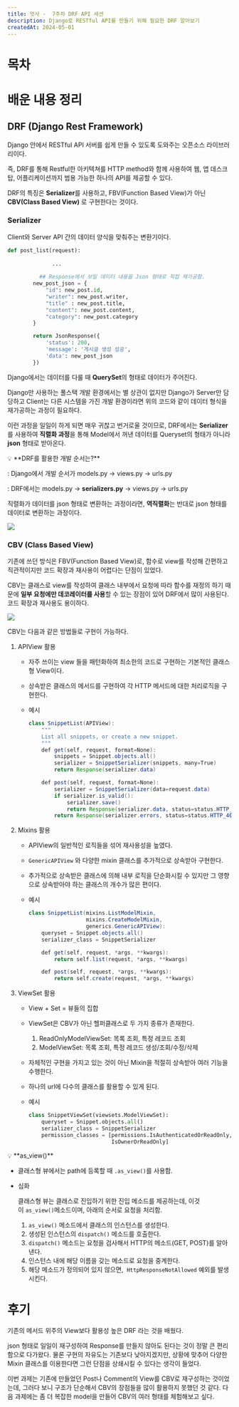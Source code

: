 ```yaml
---
title: 멋사 -  7주차 DRF API 세션
description: Django로 RESTful API를 만들기 위해 필요한 DRF 알아보기
createdAt: 2024-05-01
---
```


# 목차

# 배운 내용 정리

## DRF (Django Rest Framework)

Django 안에서 RESTful API 서버를 쉽게 만들 수 있도록 도와주는 오픈소스 라이브러리이다.

즉, DRF를 통해 Restful한 아키텍쳐를 HTTP method와 함께 사용하여 웹, 앱 데스크탑, 어플리케이션까지 범용 가능한 하나의 API를 제공할 수 있다.

DRF의 특징은 **Serializer**를 사용하고, FBV(Function Based View)가 아닌 **CBV(Class Based View)** 로 구현한다는 것이다.

### Serializer

Client와 Server API 간의 데이터 양식을 맞춰주는 변환기이다.

```python
def post_list(request):
			 
			  ... 
			  
	      ## Response에서 보일 데이터 내용을 Json 형태로 직접 재가공함.
        new_post_json = {
            "id": new_post.id,
            "writer": new_post.writer,
            "title" : new_post.title,
            "content": new_post.content,
            "category": new_post.category
        }

        return JsonResponse({
            'status': 200,
            'message': '게시글 생성 성공',
            'data': new_post_json
        })
```

Django에서는 데이터를 다룰 때 **QuerySet**의 형태로 데이터가 주어진다.

Django만 사용하는 풀스택 개발 환경에서는 별 상관이 없지만 Django가 Server만 담당하고 Client는 다른 시스템을 가진 개발 환경이라면 위의 코드와 같이 데이터 형식을 재가공하는 과정이 필요하다.

이런 과정을 일일이 하게 되면 매우 귀찮고 번거로울 것이므로, DRF에서는 **Serializer**를 사용하여 **직렬화 과정**을 통해 Model에서 꺼낸 데이터를 Queryset의 형태가 아니라 **json** 형태로 받아온다.

<aside>
💡 **DRF를 활용한 개발 순서는?**

: Django에서 개발 순서가 models.py → views.py → urls.py

: DRF에서는 models.py → **serializers.py** → views.py → urls.py

</aside>

직렬화가 데이터를 json 형태로 변환하는 과정이라면, **역직렬화**는 반대로 json 형태를 데이터로 변환하는 과정이다.

![](Serializer.png)

### CBV (Class Based View)

기존에 쓰던 방식은 FBV(Function Based View)로, 함수로 view를 작성해 간편하고 직관적이지만 코드 확장과 재사용이 어렵다는 단점이 있었다.

CBV는 클래스로 view를 작성하여 클래스 내부에서 요청에 따라 함수를 재정의 하기 때문에 **일부 요청에만 데코레이터를 사용**할 수 있는 장점이 있어 DRF에서 많이 사용된다. 코드 확장과 재사용도 용이하다.

![](CBV.png)

CBV는 다음과 같은 방법들로 구현이 가능하다.

1. APIView 활용
    - 자주 쓰이는 view 들을 패턴화하여 최소한의 코드로 구현하는 기본적인 클래스형 View이다.
    - 상속받은 클래스의 메서드를 구현하여 각 HTTP 메서드에 대한 처리로직을 구현한다.
    - 예시
        
        ```java
        class SnippetList(APIView):
            """
            List all snippets, or create a new snippet.
            """
            def get(self, request, format=None):
                snippets = Snippet.objects.all()
                serializer = SnippetSerializer(snippets, many=True)
                return Response(serializer.data)
        
            def post(self, request, format=None):
                serializer = SnippetSerializer(data=request.data)
                if serializer.is_valid():
                    serializer.save()
                    return Response(serializer.data, status=status.HTTP_201_CREATED)
                return Response(serializer.errors, status=status.HTTP_400_BAD_REQUEST)
        ```
        

1. Mixins 활용
    - APIView의 일반적인 로직들을 섞어 재사용성을 높였다.
    - `GenericAPIView` 와 다양한 mixin 클래스를 추가적으로 상속받아 구현한다.
    - 추가적으로 상속받은 클래스에 의해 내부 로직을 단순화시킬 수 있지만 그 영향으로 상속받아야 하는 클래스의 개수가 많은 편이다.
    - 예시
        
        ```java
        class SnippetList(mixins.ListModelMixin,
                          mixins.CreateModelMixin,
                          generics.GenericAPIView):
            queryset = Snippet.objects.all()
            serializer_class = SnippetSerializer
        
            def get(self, request, *args, **kwargs):
                return self.list(request, *args, **kwargs)
        
            def post(self, request, *args, **kwargs):
                return self.create(request, *args, **kwargs)
        ```
        

1. ViewSet 활용
    - View + Set = 뷰들의 집합
    - ViewSet은 CBV가 아닌 헬퍼클래스로 두 가지 종류가 존재한다.
        1. ReadOnlyModelViewSet: 목록 조회, 특정 레코드 조회
        2. ModelViewSet: 목록 조회, 특정 레코드 생성/조회/수정/삭제
    - 자체적인 구현을 가지고 있는 것이 아닌 Mixin을 적절히 상속받아 여러 기능을 수행한다.
    - 하나의 url에 다수의 클래스를 활용할 수 있게 된다.
    - 예시
        
        ```python
        class SnippetViewSet(viewsets.ModelViewSet):
            queryset = Snippet.objects.all()
            serializer_class = SnippetSerializer
            permission_classes = [permissions.IsAuthenticatedOrReadOnly,
                                  IsOwnerOrReadOnly]
        ```
        

<aside>
💡 **as_view()**

- 클래스형 뷰에서는 path에 등록할 때 `.as_view()`를 사용함.
- 심화
    
    클래스형 뷰는 클래스로 진입하기 위한 진입 메소드를 제공하는데, 이것이 `as_view()`메소드이며, 아래의 순서로 요청을 처리함.
    
    1. `as_view()` 메소드에서 클래스의 인스턴스를 생성한다.
    2. 생성된 인스턴스의 `dispatch()` 메소드를 호출한다.
    3. `dispatch()` 메소드는 요청을 검사해서 HTTP의 메소드(GET, POST)를 알아낸다.
    4. 인스턴스 내에 해당 이름을 갖는 메소드로 요청을 중계한다.
    5. 해당 메소드가 정의되어 있지 않으면,  `HttpResponseNotAllowed` 예외를 발생시킨다.
</aside>

# 후기

기존의 메서드 위주의 View보다 활용성 높은 DRF 라는 것을 배웠다.

json 형태로 일일이 재구성하여 Response를 만들지 않아도 된다는 것이 정말 큰 편리함으로 다가왔다. 물론 구현의 자유도는 기존보다 낮아지겠지만, 상황에 맞추어 다양한 Mixin 클래스를 이용한다면 그런 단점을 상쇄시킬 수 있다는 생각이 들었다.

이번 과제는 기존에 만들었던 Post나 Comment의 View를 CBV로 재구성하는 것이었는데, 그러다 보니 구조가 단순해서 CBV의 장점들을 많이 활용하지 못했던 것 같다. 다음 과제에는 좀 더 복잡한 model을 만들어 CBV의 여러 형태를 체험해보고 싶다.